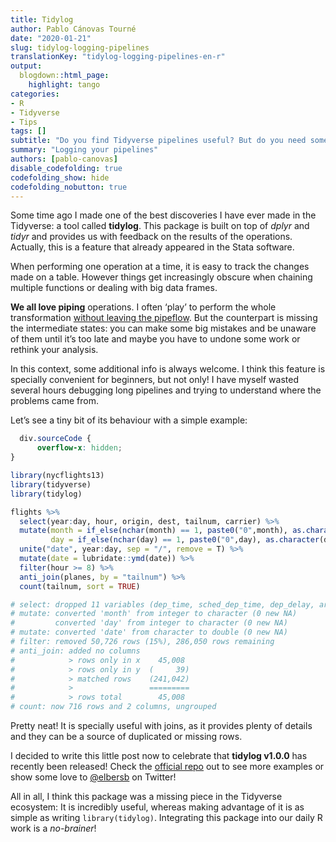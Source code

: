 ```yaml
---
title: Tidylog
author: Pablo Cánovas Tourné
date: "2020-01-21"
slug: tidylog-logging-pipelines
translationKey: "tidylog-logging-pipelines-en-r"
output:
  blogdown::html_page:
    highlight: tango
categories:
- R
- Tidyverse
- Tips
tags: []
subtitle: "Do you find Tidyverse pipelines useful? But do you need some kind of logging inside the fancy pipes? Here's Tidylog, logging your pipelines"
summary: "Logging your pipelines"
authors: [pablo-canovas]
disable_codefolding: true
codefolding_show: hide
codefolding_nobutton: true
---
```


Some time ago I made one of the best discoveries I have ever made in the Tidyverse: a tool called **tidylog**.
This package is built on top of *dplyr* and *tidyr* and provides us with feedback on the results of the operations. Actually, this is a feature that already appeared in the Stata software.


When performing one operation at a time, it is easy to track the changes made on a table.
However things get increasingly obscure when chaining multiple functions or dealing with big data frames. 

**We all love piping** operations. I often 'play' to perform the whole transformation [without leaving the pipeflow](../conditional-pipes-R-tidyverse/). But the counterpart is missing the intermediate states: you can make some big mistakes and be unaware of them until it's too late and maybe you have to undone some work or rethink your analysis.

In this context, some additional info is always welcome. I think this feature is specially convenient for beginners, but not only! I have myself wasted several hours debugging long pipelines and trying to understand where the problems came from.

Let's see a tiny bit of its behaviour with a simple example:
  
```css
  div.sourceCode {
      overflow-x: hidden;
}
```

```r
library(nycflights13)
library(tidyverse)
library(tidylog)

flights %>% 
  select(year:day, hour, origin, dest, tailnum, carrier) %>% 
  mutate(month = if_else(nchar(month) == 1, paste0("0",month), as.character(month)),
         day = if_else(nchar(day) == 1, paste0("0",day), as.character(day))) %>% 
  unite("date", year:day, sep = "/", remove = T) %>% 
  mutate(date = lubridate::ymd(date)) %>% 
  filter(hour >= 8) %>% 
  anti_join(planes, by = "tailnum") %>% 
  count(tailnum, sort = TRUE) 

# select: dropped 11 variables (dep_time, sched_dep_time, dep_delay, arr_time, sched_arr_time, …)
# mutate: converted 'month' from integer to character (0 new NA)
#         converted 'day' from integer to character (0 new NA)
# mutate: converted 'date' from character to double (0 new NA)
# filter: removed 50,726 rows (15%), 286,050 rows remaining
# anti_join: added no columns
#            > rows only in x    45,008
#            > rows only in y  (     39)
#            > matched rows    (241,042)
#            >                 =========
#            > rows total        45,008
# count: now 716 rows and 2 columns, ungrouped
```

Pretty neat! It is specially useful with joins, as it provides plenty of details and they can be a source of duplicated or missing rows.

I decided to write this little post now to celebrate that **tidylog v1.0.0** has recently been released! Check the [official repo](https://github.com/elbersb/tidylog) out to see more examples or show some love to [\@elbersb](https://twitter.com/elbersb) on Twitter!

All in all, I think this package was a missing piece in the Tidyverse ecosystem: It is incredibly useful, whereas making advantage of it is as simple as writing ```library(tidylog)```. Integrating this package into our daily R work is a *no-brainer*!

